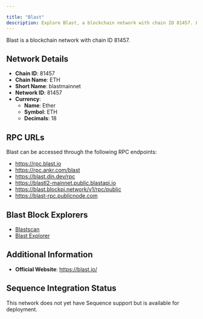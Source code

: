 ```yaml
---

title: "Blast"
description: Explore Blast, a blockchain network with chain ID 81457. Learn about its native currency, Ether, and how to interact with the network.
---
```




Blast is a blockchain network with chain ID 81457.

## Network Details

- **Chain ID**: 81457
- **Chain Name**: ETH
- **Short Name**: blastmainnet
- **Network ID**: 81457
- **Currency**: 
  - **Name**: Ether
  - **Symbol**: ETH
  - **Decimals**: 18

## RPC URLs

Blast can be accessed through the following RPC endpoints:

- https://rpc.blast.io
- https://rpc.ankr.com/blast
- https://blast.din.dev/rpc
- https://blastl2-mainnet.public.blastapi.io
- https://blast.blockpi.network/v1/rpc/public
- https://blast-rpc.publicnode.com

## Blast Block Explorers

- [Blastscan](https://blastscan.io)
- [Blast Explorer](https://blastexplorer.io)

## Additional Information

- **Official Website**: https://blast.io/

## Sequence Integration Status

This network does not yet have Sequence support but is available for deployment.

